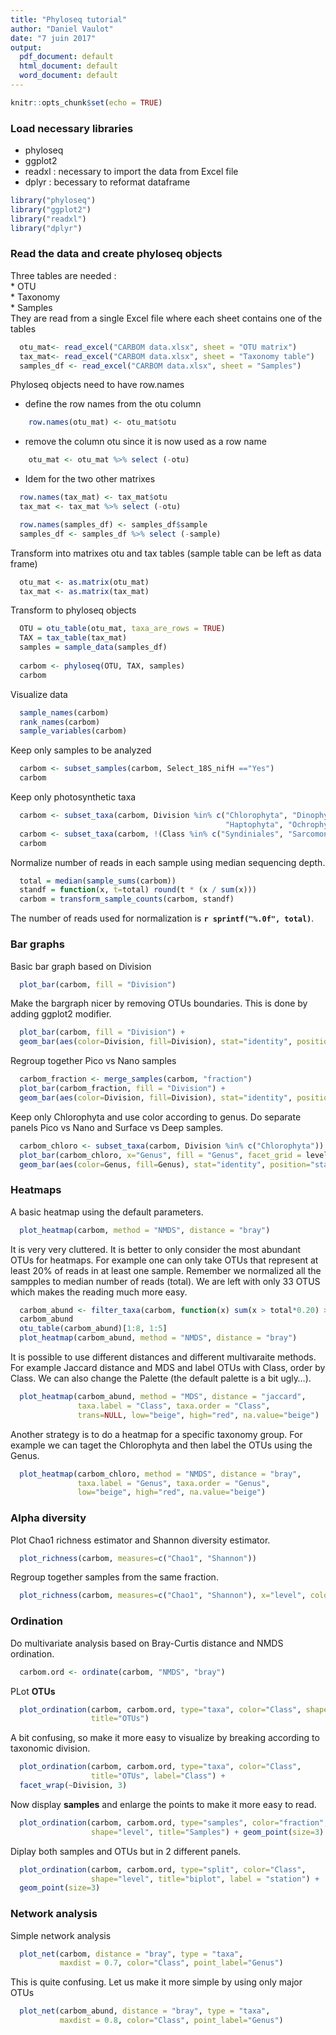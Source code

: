 ```yaml
---
title: "Phyloseq tutorial"
author: "Daniel Vaulot"
date: "7 juin 2017"
output:
  pdf_document: default
  html_document: default
  word_document: default
---
```


```r
knitr::opts_chunk$set(echo = TRUE)
```

### Load necessary libraries

* phyloseq
* ggplot2
* readxl  : necessary to import the data from Excel file
* dplyr   : becessary to reformat dataframe

```r
library("phyloseq")
library("ggplot2")
library("readxl") 
library("dplyr") 
```

### Read the data and create phyloseq objects

Three tables are needed :  
* OTU  
* Taxonomy  
* Samples  
They are read from a single Excel file where each sheet contains one of the tables

```r
  otu_mat<- read_excel("CARBOM data.xlsx", sheet = "OTU matrix")
  tax_mat<- read_excel("CARBOM data.xlsx", sheet = "Taxonomy table")
  samples_df <- read_excel("CARBOM data.xlsx", sheet = "Samples")
```
Phyloseq objects need to have row.names

* define the row names from the otu column
```r
    row.names(otu_mat) <- otu_mat$otu
```
* remove the column otu since it is now used as a row name     

```r
    otu_mat <- otu_mat %>% select (-otu) 
```
* Idem for the two other matrixes   
```r
  row.names(tax_mat) <- tax_mat$otu
  tax_mat <- tax_mat %>% select (-otu) 

  row.names(samples_df) <- samples_df$sample
  samples_df <- samples_df %>% select (-sample) 

```


Transform into matrixes otu and tax tables (sample table can be left as data frame)
```r
  otu_mat <- as.matrix(otu_mat)
  tax_mat <- as.matrix(tax_mat)
```

Transform to phyloseq objects
```r
  OTU = otu_table(otu_mat, taxa_are_rows = TRUE)
  TAX = tax_table(tax_mat)
  samples = sample_data(samples_df)
  
  carbom <- phyloseq(OTU, TAX, samples)
  carbom
```  
  
Visualize data
```r
  sample_names(carbom)
  rank_names(carbom)
  sample_variables(carbom)
```

Keep only samples to be analyzed
```r
  carbom <- subset_samples(carbom, Select_18S_nifH =="Yes")
  carbom
```


Keep only photosynthetic taxa
```r
  carbom <- subset_taxa(carbom, Division %in% c("Chlorophyta", "Dinophyta", "Cryptophyta", 
                                                "Haptophyta", "Ochrophyta", "Cercozoa"))
  carbom <- subset_taxa(carbom, !(Class %in% c("Syndiniales", "Sarcomonadea")))
  carbom
```

Normalize number of reads in each sample using median sequencing depth.
```r
  total = median(sample_sums(carbom))
  standf = function(x, t=total) round(t * (x / sum(x)))
  carbom = transform_sample_counts(carbom, standf)
```

The number of reads used for normalization is **`r sprintf("%.0f", total)`**. 

### Bar graphs 

Basic bar graph based on Division
```r
  plot_bar(carbom, fill = "Division")
```

Make the bargraph nicer by removing OTUs boundaries.  This is done by adding ggplot2 modifier.
```r
  plot_bar(carbom, fill = "Division") + 
  geom_bar(aes(color=Division, fill=Division), stat="identity", position="stack")
```

Regroup together Pico vs Nano samples
```r
  carbom_fraction <- merge_samples(carbom, "fraction")
  plot_bar(carbom_fraction, fill = "Division") + 
  geom_bar(aes(color=Division, fill=Division), stat="identity", position="stack")
```

Keep only Chlorophyta and use color according to genus. Do separate panels Pico vs Nano and Surface vs Deep samples.
```r
  carbom_chloro <- subset_taxa(carbom, Division %in% c("Chlorophyta"))
  plot_bar(carbom_chloro, x="Genus", fill = "Genus", facet_grid = level~fraction) +
  geom_bar(aes(color=Genus, fill=Genus), stat="identity", position="stack")
```

### Heatmaps

A basic heatmap using the default parameters.
```r
  plot_heatmap(carbom, method = "NMDS", distance = "bray")
```  
  
It is very very cluttered.  It is better to only consider the most abundant OTUs for heatmaps. For example one can only take OTUs that represent at least 20% of reads in at least one sample. Remember we normalized all the sampples to median number of reads (total).  We are left with only 33 OTUS which makes the reading much more easy.
```r
  carbom_abund <- filter_taxa(carbom, function(x) sum(x > total*0.20) > 0, TRUE)
  carbom_abund
  otu_table(carbom_abund)[1:8, 1:5]
  plot_heatmap(carbom_abund, method = "NMDS", distance = "bray")
```
  
It is possible to use different distances and different multivaraite methods.  For example Jaccard distance and MDS and label OTUs with Class,  order by Class. We can also change the Palette (the default palette is a bit ugly...).
```r
  plot_heatmap(carbom_abund, method = "MDS", distance = "jaccard", 
               taxa.label = "Class", taxa.order = "Class", 
               trans=NULL, low="beige", high="red", na.value="beige")
```

Another strategy is to do a heatmap for a specific taxonomy group.  For example we can taget the Chlorophyta and then label the OTUs using the Genus.
```r
  plot_heatmap(carbom_chloro, method = "NMDS", distance = "bray", 
               taxa.label = "Genus", taxa.order = "Genus", 
               low="beige", high="red", na.value="beige")
```

### Alpha diversity

Plot Chao1 richness estimator and Shannon diversity estimator.
```r
  plot_richness(carbom, measures=c("Chao1", "Shannon"))
```


Regroup together samples from the same fraction.
```r
  plot_richness(carbom, measures=c("Chao1", "Shannon"), x="level", color="fraction")
```

### Ordination

Do multivariate analysis based on Bray-Curtis distance and NMDS ordination.

```r
  carbom.ord <- ordinate(carbom, "NMDS", "bray")
```

PLot **OTUs**
```r
  plot_ordination(carbom, carbom.ord, type="taxa", color="Class", shape= "Division", 
                  title="OTUs")
```

A bit confusing, so make it more easy to visualize by breaking according to taxonomic division.
```r
  plot_ordination(carbom, carbom.ord, type="taxa", color="Class", 
                  title="OTUs", label="Class") + 
  facet_wrap(~Division, 3)
```

Now display **samples** and enlarge the points to make it more easy to read.
```r
  plot_ordination(carbom, carbom.ord, type="samples", color="fraction", 
                  shape="level", title="Samples") + geom_point(size=3)
```


Diplay both samples and OTUs but in 2 different panels.
```r
  plot_ordination(carbom, carbom.ord, type="split", color="Class", 
                  shape="level", title="biplot", label = "station") +  
  geom_point(size=3)
```

### Network analysis

Simple network analysis
```r
  plot_net(carbom, distance = "bray", type = "taxa", 
           maxdist = 0.7, color="Class", point_label="Genus")
```

This is quite confusing.  Let us make it more simple by using only major OTUs 
```r
  plot_net(carbom_abund, distance = "bray", type = "taxa", 
           maxdist = 0.8, color="Class", point_label="Genus") 
```

  




  




